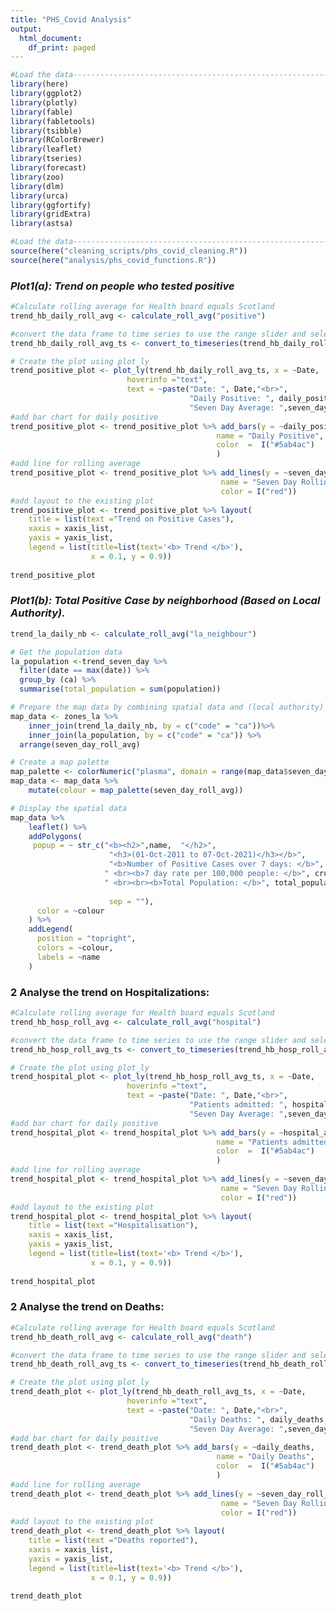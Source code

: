 ```yaml
---
title: "PHS_Covid Analysis"
output:
  html_document:
    df_print: paged
---
```


```r
#Load the data------------------------------------------------------------------
library(here)
library(ggplot2)
library(plotly)
library(fable)
library(fabletools)
library(tsibble)
library(RColorBrewer)
library(leaflet)
library(tseries)
library(forecast)
library(zoo)
library(dlm)
library(urca)
library(ggfortify)
library(gridExtra)
library(astsa)
```

```r

#Load the data------------------------------------------------------------------
source(here("cleaning_scripts/phs_covid_cleaning.R"))
source(here("analysis/phs_covid_functions.R"))

```

### ***Plot1(a): Trend on people who tested positive*** 

```r
#Calculate rolling average for Health board equals Scotland   
trend_hb_daily_roll_avg <- calculate_roll_avg("positive")

#convert the data frame to time series to use the range slider and selector
trend_hb_daily_roll_avg_ts <- convert_to_timeseries(trend_hb_daily_roll_avg)

# Create the plot using plot_ly
trend_positive_plot <- plot_ly(trend_hb_daily_roll_avg_ts, x = ~Date,
                          hoverinfo ="text",
                          text = ~paste("Date: ", Date,"<br>",
                                        "Daily Positive: ", daily_positive,"<br>",
                                        "Seven Day Average: ",seven_day_roll_avg))  
#add bar chart for daily positive
trend_positive_plot <- trend_positive_plot %>% add_bars(y = ~daily_positive, 
                                              name = "Daily Positive",
                                              color  =  I("#5ab4ac")  
                                              )
#add line for rolling average
trend_positive_plot <- trend_positive_plot %>% add_lines(y = ~seven_day_roll_avg,
                                               name = "Seven Day Rolling Average",
                                               color = I("red")) 
#add layout to the existing plot
trend_positive_plot <- trend_positive_plot %>% layout(
    title = list(text ="Trend on Positive Cases"),
    xaxis = xaxis_list,
    yaxis = yaxis_list,
    legend = list(title=list(text='<b> Trend </b>'),
                  x = 0.1, y = 0.9))
     
trend_positive_plot

```

### ***Plot1(b): Total Positive Case by neighborhood (Based on Local Authority).***

```r

trend_la_daily_nb <- calculate_roll_avg("la_neighbour")

# Get the population data  
la_population <-trend_seven_day %>% 
  filter(date == max(date)) %>% 
  group_by (ca) %>% 
  summarise(total_population = sum(population))

# Prepare the map data by combining spatial data and (local authority) la data  
map_data <- zones_la %>% 
    inner_join(trend_la_daily_nb, by = c("code" = "ca"))%>% 
    inner_join(la_population, by = c("code" = "ca")) %>% 
  arrange(seven_day_roll_avg)

# Create a map palette  
map_palette <- colorNumeric("plasma", domain = range(map_data$seven_day_roll_avg))
map_data <- map_data %>% 
    mutate(colour = map_palette(seven_day_roll_avg))

# Display the spatial data
map_data %>%
    leaflet() %>%
    addPolygons(
     popup = ~ str_c("<b><h2>",name,  "</h2>", 
                      "<h3>(01-Oct-2011 to 07-Oct-2021)</h3></b>", 
                      "<b>Number of Positive Cases over 7 days: </b>", seven_day_roll_avg,
                     " <br><b>7 day rate per 100,000 people: </b>", crude_rate7day_positive,
                     " <br><br><b>Total Population: </b>", total_population,
                     
                      sep = ""),
      color = ~colour
    ) %>%
    addLegend(
      position = "topright",
      colors = ~colour,
      labels = ~name
    )

```


### **2 Analyse the trend on Hospitalizations:**

```r
#Calculate rolling average for Health board equals Scotland   
trend_hb_hosp_roll_avg <- calculate_roll_avg("hospital")

#convert the data frame to time series to use the range slider and selector
trend_hb_hosp_roll_avg_ts <- convert_to_timeseries(trend_hb_hosp_roll_avg)

# Create the plot using plot_ly
trend_hospital_plot <- plot_ly(trend_hb_hosp_roll_avg_ts, x = ~Date,
                          hoverinfo ="text",
                          text = ~paste("Date: ", Date,"<br>",
                                        "Patients admitted: ", hospital_admissions,"<br>",
                                        "Seven Day Average: ",seven_day_roll_avg))  
#add bar chart for daily positive
trend_hospital_plot <- trend_hospital_plot %>% add_bars(y = ~hospital_admissions, 
                                              name = "Patients admitted",
                                              color  =  I("#5ab4ac")  
                                              )
#add line for rolling average
trend_hospital_plot <- trend_hospital_plot %>% add_lines(y = ~seven_day_roll_avg,
                                               name = "Seven Day Rolling Average",
                                               color = I("red")) 
#add layout to the existing plot
trend_hospital_plot <- trend_hospital_plot %>% layout(
    title = list(text ="Hospitalisation"),
    xaxis = xaxis_list,
    yaxis = yaxis_list,
    legend = list(title=list(text='<b> Trend </b>'),
                  x = 0.1, y = 0.9))
     
trend_hospital_plot

```

### **2 Analyse the trend on Deaths:**

```r
#Calculate rolling average for Health board equals Scotland   
trend_hb_death_roll_avg <- calculate_roll_avg("death")

#convert the data frame to time series to use the range slider and selector
trend_hb_death_roll_avg_ts <- convert_to_timeseries(trend_hb_death_roll_avg)

# Create the plot using plot_ly
trend_death_plot <- plot_ly(trend_hb_death_roll_avg_ts, x = ~Date,
                          hoverinfo ="text",
                          text = ~paste("Date: ", Date,"<br>",
                                        "Daily Deaths: ", daily_deaths,"<br>",
                                        "Seven Day Average: ",seven_day_roll_avg))  
#add bar chart for daily positive
trend_death_plot <- trend_death_plot %>% add_bars(y = ~daily_deaths, 
                                              name = "Daily Deaths",
                                              color  =  I("#5ab4ac")  
                                              )
#add line for rolling average
trend_death_plot <- trend_death_plot %>% add_lines(y = ~seven_day_roll_avg,
                                               name = "Seven Day Rolling Average",
                                               color = I("red")) 
#add layout to the existing plot
trend_death_plot <- trend_death_plot %>% layout(
    title = list(text ="Deaths reported"),
    xaxis = xaxis_list,
    yaxis = yaxis_list,
    legend = list(title=list(text='<b> Trend </b>'),
                  x = 0.1, y = 0.9))
     
trend_death_plot

```
